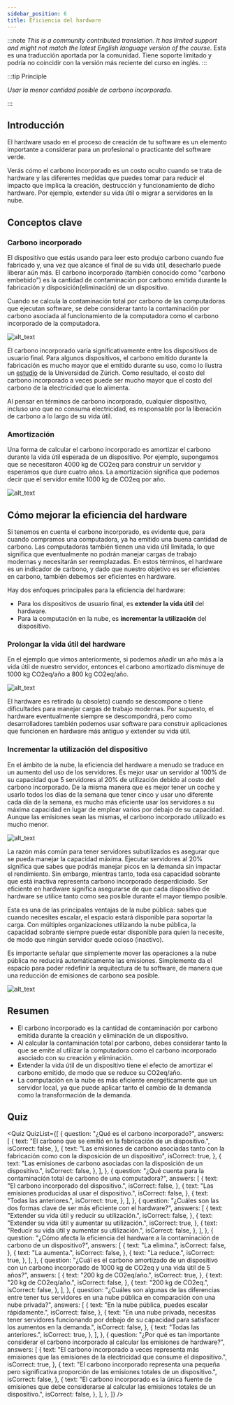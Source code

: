 ```yaml
---
sidebar_position: 6
title: Eficiencia del hardware
---
```



:::note
*This is a community contributed translation. It has limited support and might not match the latest English language version of the course.* Esta es una traducción aportada por la comunidad. Tiene soporte limitado y podría no coincidir con la versión más reciente del curso en inglés.
:::

:::tip Principle

_Usar la menor cantidad posible de carbono incorporado._

:::

## Introducción

El hardware usado en el proceso de creación de tu software es un elemento importante a considerar para un profesional o practicante del software verde.

Verás cómo el carbono incorporado es un costo oculto cuando se trata de hardware y las diferentes medidas que puedes tomar para reducir el impacto que implica la creación, destrucción y funcionamiento de dicho hardware. Por ejemplo, extender su vida útil o migrar a servidores en la nube.

## Conceptos clave

### Carbono incorporado

El dispositivo que estás usando para leer esto produjo carbono cuando fue fabricado y, una vez que alcance el final de su vida útil, desecharlo puede liberar aún más. El carbono incorporado (también conocido como "carbono embebido") es la cantidad de contaminación por carbono emitida durante la fabricación y disposición(eliminación) de un dispositivo.

Cuando se calcula la contaminación total por carbono de las computadoras que ejecutan software, se debe considerar tanto la contaminación por carbono asociada al funcionamiento de la computadora como el carbono incorporado de la computadora.

![alt_text](./images/17_embodioed_carbon.png "image_tooltip")

El carbono incorporado varía significativamente entre los dispositivos de usuario  final. Para algunos dispositivos, el carbono emitido durante la fabricación es mucho mayor que el emitido durante su uso, como lo ilustra un [estudio](https://www.ifi.uzh.ch/dam/jcr:fa4e956e-7a53-4038-98a5-00e09e2f4303/Study_Digitalization_Climate_Protection_Summary_Oct2017.pdf) de la Universidad de Zúrich. Como resultado, el costo del carbono incorporado a veces puede ser mucho mayor que el costo del carbono de la electricidad que lo alimenta.

Al pensar en términos de carbono incorporado, cualquier dispositivo, incluso uno que no consuma electricidad, es responsable por la liberación de carbono a lo largo de su vida útil.

### Amortización

Una forma de calcular el carbono incorporado es amortizar el carbono durante la vida útil esperada de un dispositivo. Por ejemplo, supongamos que se necesitaron 4000 kg de CO2eq para construir un servidor y esperamos que dure cuatro años. La amortización significa que podemos decir que el servidor emite 1000 kg de CO2eq por año.

![alt_text](./images/18_amortization.png "image_tooltip")

## Cómo mejorar la eficiencia del hardware

Si tenemos en cuenta el carbono incorporado, es evidente que, para cuando compramos una computadora, ya ha emitido una buena cantidad de carbono. Las computadoras también tienen una vida útil limitada, lo que significa que eventualmente no podrán manejar cargas de trabajo modernas y necesitarán ser reemplazadas. En estos términos, el hardware es un indicador de carbono, y dado que nuestro objetivo es ser eficientes en carbono, también debemos ser eficientes en hardware.

Hay dos enfoques principales para la eficiencia del hardware:

- Para los dispositivos de usuario final, es **extender la vida útil** del hardware.
- Para la computación en la nube, es **incrementar la utilización** del dispositivo.

### Prolongar la vida útil del hardware

En el ejemplo que vimos anteriormente, si podemos añadir un año más a la vida útil de nuestro servidor, entonces el carbono amortizado disminuye de 1000 kg CO2eq/año a 800 kg CO2eq/año.

![alt_text](./images/19_lifespan.png "image_tooltip")

El hardware es retirado (u obsoleto) cuando se descompone o tiene dificultades para manejar cargas de trabajo modernas. Por supuesto, el hardware eventualmente siempre se descompondrá, pero como desarrolladores también podemos usar software para construir aplicaciones que funcionen en hardware más antiguo y extender su vida útil.

### Incrementar la utilización del dispositivo

En el ámbito de la nube, la eficiencia del hardware a menudo se traduce en un aumento del uso de los servidores. Es mejor usar un servidor al 100% de su capacidad que 5 servidores al 20% de utilización debido al costo del carbono incorporado. De la misma manera que es mejor tener un coche y usarlo todos los días de la semana que tener cinco y usar uno diferente cada día de la semana, es mucho más eficiente usar los servidores a su máxima capacidad en lugar de emplear varios por debajo de su capacidad. Aunque las emisiones sean las mismas, el carbono incorporado utilizado es mucho menor.

![alt_text](./images/20_increasing_utilization.png "image_tooltip")

La razón más común para tener servidores subutilizados es asegurar que se pueda manejar la capacidad máxima. Ejecutar servidores al 20% significa que sabes que podrás manejar picos en la demanda sin impactar el rendimiento. Sin embargo, mientras tanto, toda esa capacidad sobrante que está inactiva representa carbono incorporado desperdiciado. Ser eficiente en hardware significa asegurarse de que cada dispositivo de hardware se utilice tanto como sea posible durante el mayor tiempo posible.

Esta es una de las principales ventajas de la nube pública: sabes que cuando necesites escalar, el espacio estará disponible para soportar la carga. Con múltiples organizaciones utilizando la nube pública, la capacidad sobrante siempre puede estar disponible para quien la necesite, de modo que ningún servidor quede ocioso (inactivo).

Es importante señalar que simplemente mover las operaciones a la nube pública no reducirá automáticamente las emisiones. Simplemente da el espacio para poder redefinir la arquitectura de tu software, de manera que una reducción de emisiones de carbono sea posible.

![alt_text](./images/21_private_vs_public_cloud.png "image_tooltip")

## Resumen

- El carbono incorporado es la cantidad de contaminación por carbono emitida durante la creación y eliminación de un dispositivo.
- Al calcular la contaminación total por carbono, debes considerar tanto la que se emite al utilizar la computadora como el carbono incorporado asociado con su creación y eliminación.
- Extender la vida útil de un dispositivo tiene el efecto de amortizar el carbono emitido, de modo que se reduce su CO2eq/año.
- La computación en la nube es más eficiente energéticamente que un servidor local, ya que puede aplicar tanto el cambio de la demanda como la transformación de la demanda.

## Quiz

<Quiz
  QuizList={[
    {
      question: "¿Qué es el carbono incorporado?",
      answers: [
        {
          text: "El carbono que se emitió en la fabricación de un dispositivo.",
          isCorrect: false,
        },
        {
          text: "Las emisiones de carbono asociadas tanto con la fabricación como con la disposición de un dispositivo",
          isCorrect: true,
        },
        {
          text: "Las emisiones de carbono asociadas con la disposición de un dispositivo.",
          isCorrect: false,
        },
      ],
    },
    {
      question: "¿Qué cuenta para la contaminación total de carbono de una computadora?",
      answers: [
        {
          text: "El carbono incorporado del dispositivo.",
          isCorrect: false,
        },
        {
          text: "Las emisiones producidas al usar el dispositivo.",
          isCorrect: false,
        },
        {
          text: "Todas las anteriores.",
          isCorrect: true,
        },
      ],
    },
    {
      question: "¿Cuáles son las dos formas clave de ser más eficiente con el hardware?",
      answers: [
        {
          text: "Extender su vida útil y reducir su utilización.",
          isCorrect: false,
        },
        {
          text: "Extender su vida útil y aumentar su utilización.",
          isCorrect: true,
        },
        {
          text: "Reducir su vida útil y aumentar su utilización.",
          isCorrect: false,
        },
      ],
    },
    {
      question: "¿Cómo afecta la eficiencia del hardware a la contaminación de carbono de un dispositivo?",
      answers: [
        {
          text: "La elimina.",
          isCorrect: false,
        },
        {
          text: "La aumenta.",
          isCorrect: false,
        },
        {
          text: "La reduce.",
          isCorrect: true,
        },
      ],
    },
    {
      question: "¿Cuál es el carbono amortizado de un dispositivo con un carbono incorporado de 1000 kg de CO2eq y una vida útil de 5 años?",
      answers: [
        {
          text: "200 kg de CO2eq/año.",
          isCorrect: true,
        },
        {
          text: "20 kg de CO2eq/año.",
          isCorrect: false,
        },
        {
          text: "200 kg de CO2eq.",
          isCorrect: false,
        },
      ],
    },
    {
      question: "¿Cuáles son algunas de las diferencias entre tener tus servidores en una nube pública en comparación con una nube privada?",
      answers: [
        {
          text: "En la nube pública, puedes escalar rápidamente.",
          isCorrect: false,
        },
        {
          text: "En una nube privada, necesitas tener servidores funcionando por debajo de su capacidad para satisfacer los aumentos en la demanda.",
          isCorrect: false,
        },
        {
          text: "Todas las anteriores.",
          isCorrect: true,
        },
      ],
    },
    {
      question: "¿Por qué es tan importante considerar el carbono incorporado al calcular las emisiones de hardware?",
      answers: [
        {
          text: "El carbono incorporado a veces representa más emisiones que las emisiones de la electricidad que consume el dispositivo.",
          isCorrect: true,
        },
        {
          text: "El carbono incorporado representa una pequeña pero significativa proporción de las emisiones totales de un dispositivo.",
          isCorrect: false,
        },
        {
          text: "El carbono incorporado es la única fuente de emisiones que debe considerarse al calcular las emisiones totales de un dispositivo.",
          isCorrect: false,
        },
      ],
    },
  ]}
/>
